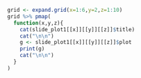 ```r

grid <- expand.grid(x=1:6,y=2,z=1:10)
grid %>% pmap(
  function(x,y,z){
    cat(slide_plot1[[x]][[y]][[z]]$title)
    cat("\n\n")
    g <- slide_plot1[[x]][[y]][[z]]$plot
    print(g)
    cat("\n\n")
  }
)

```

